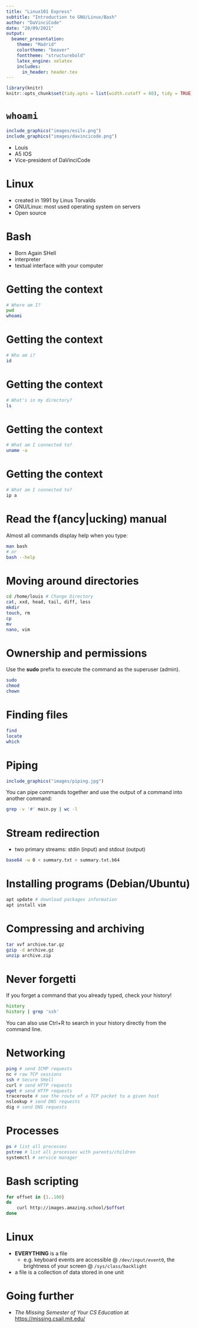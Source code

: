```yaml
---
title: "Linux101 Express"
subtitle: "Introduction to GNU/Linux/Bash"
author: "DaVinciCode"
date: "20/09/2021"
output:
  beamer_presentation:
    theme: "Madrid"
    colortheme: "beaver"
    fonttheme: "structurebold"
    latex_engine: xelatex
    includes:
      in_header: header.tex
---
```


```r
library(knitr)
knitr::opts_chunk$set(tidy.opts = list(width.cutoff = 60), tidy = TRUE)
```

# `whoami`

```r
include_graphics("images/esilv.png")
include_graphics("images/davincicode.png")
```

- Louis
- A5 IOS
- Vice-president of DaVinciCode

# Linux

- created in 1991 by Linus Torvalds
- GNU/Linux: most used operating system on servers
- Open source

# Bash

- Born Again SHell
- interpreter
- textual interface with your computer

# Getting the context

```bash
# Where am I?
pwd
whoami
```

# Getting the context
```bash
# Who am i?
id
```

# Getting the context
```bash
# What's in my directory?
ls
```

# Getting the context
```bash
# What am I connected to?
uname -a
```

# Getting the context

```bash
# What am I connected to?
ip a
```

# Read the f(ancy|ucking) manual

Almost all commands display help when you type:

```bash
man bash
# or
bash --help
```

# Moving around directories

```bash
cd /home/louis # Change Directory
cat, xxd, head, tail, diff, less
mkdir
touch, rm
cp
mv
nano, vim
```

# Ownership and permissions

Use the **sudo** prefix to execute the command as the superuser (admin).

```bash
sudo
chmod
chown
```

# Finding files

```bash
find
locate
which
```

# Piping

```r
include_graphics("images/piping.jpg")
```

You can pipe commands together and use the output of a command into another command:
```bash
grep -v '#' main.py | wc -l
```

# Stream redirection

- two primary streams: stdin (input) and stdout (output)
```bash
base64 -w 0 < summary.txt > summary.txt.b64
```

# Installing programs (Debian/Ubuntu)

```bash
apt update # download packages information
apt install vim
```

# Compressing and archiving

```bash
tar xvf archive.tar.gz
gzip -d archive.gz
unzip archive.zip
```

# Never forgetti

If you forget a command that you already typed, check your history!

```bash
history
history | grep 'ssh'
```

You can also use Ctrl+R to search in your history directly from the command line.

# Networking

```bash
ping # send ICMP requests
nc # raw TCP sessions
ssh # Secure SHell
curl # send HTTP requests
wget # send HTTP requests
traceroute # see the route of a TCP packet to a given host
nslookup # send DNS requests
dig # send DNS requests
```

# Processes

```bash
ps # list all processes
pstree # list all processes with parents/children
systemctl # service manager
```

# Bash scripting

```bash
for offset in {1..100}
do
	curl http://images.amazing.school/$offset
done
```

# Linux

- **EVERYTHING** is a file
  - e.g. keyboard events are accessible @ `/dev/input/event0`, the brightness of your screen @ `/sys/class/backlight`
- a file is a collection of data stored in one unit

# Going further

- _The Missing Semester of Your CS Education_ at [https://missing.csail.mit.edu/](https://missing.csail.mit.edu/)

